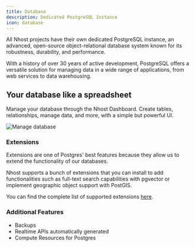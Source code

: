 ```yaml
---
title: Database
description: Dedicated PostgreSQL Instance
icon: database
---
```


All Nhost projects have their own dedicated PostgreSQL instance, an advanced, open-source object-relational database system known for its robustness, durability, and performance. 

With a history of over 30 years of active development, PostgreSQL offers a versatile solution for managing data in a wide range of applications, from web services to data warehousing.

## Your database like a spreadsheet

Manage your database through the Nhost Dashboard. Create tables, relationships, manage data, and more, with a simple but powerful UI.

![Manage database](/images/product/database/dashboard-database.png)

### Extensions

Extensions are one of Postgres' best features because they allow us to extend the functionality of our databases. 

Nhost supports a bunch of extensions that you can install to add functionalities such as full-text search capabilities with pgvector or implement geographic object support with PostGIS. 

You can find the complete list of supported extensions [here](http://localhost:3000/guides/database/extensions).

### Additional Features

- Backups
- Realtime APIs automatically generated
- Compute Resources for Postgres

